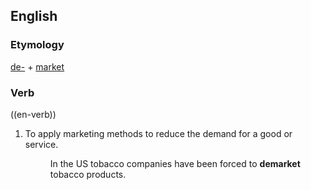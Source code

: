 ==English==
===Etymology===
[[de-]] + [[market]]
===Verb===
((en-verb))
#To apply marketing methods to reduce the demand for a good or service.
#:In the US tobacco companies have been forced to '''demarket''' tobacco products.